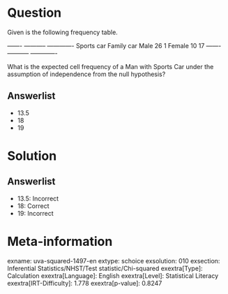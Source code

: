 Question
========

Given is the following frequency table.

  ------- ----------- ------------- Sports car Family car Male 26 1 Female 10 17 ------- ----------- -------------

What is the expected cell frequency of a Man with Sports Car under the assumption of independence from the null hypothesis?

Answerlist
----------

* 13.5
* 18
* 19

Solution
========

Answerlist
----------

* 13.5: Incorrect
* 18: Correct
* 19: Incorrect

Meta-information
================
exname: uva-squared-1497-en
extype: schoice
exsolution: 010
exsection: Inferential Statistics/NHST/Test statistic/Chi-squared
exextra[Type]: Calculation
exextra[Language]: English
exextra[Level]: Statistical Literacy
exextra[IRT-Difficulty]: 1.778
exextra[p-value]: 0.8247
